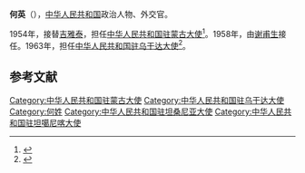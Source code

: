 '''何英'''（{{bd|1914年|11月|1993年|10月3日}}），[[中华人民共和国|中华人民共和国]]政治人物、外交官。

1954年，接替[[吉雅泰|吉雅泰]]，担任[[中国驻蒙古大使列表|中华人民共和国驻蒙古大使]]<ref>{{cite web|author=中华人民共和国外交部|title=中国驻蒙古历任大使|url=http://www.mfa.gov.cn/chn/pds/ziliao/wjrw/2167/2168/t9138.htm
|publisher=中华人民共和国外交部|accessdate=2012-03-06}}</ref>。1958年，由[[谢甫生|谢甫生]]接任。1963年，担任[[中国驻乌干达大使列表|中华人民共和国驻乌干达大使]]<ref>{{cite web|author=中华人民共和国外交部|title=中国驻乌干达历任大使|url=http://www.mfa.gov.cn/chn/pds/ziliao/wjrw/2167/2170/t9215.htm|publisher=中华人民共和国外交部|accessdate=2012-03-09|archive-date=2012-08-04|archive-url=https://archive.is/20120804081549/http://www.mfa.gov.cn/chn/pds/ziliao/wjrw/2167/2170/t9215.htm|dead-url=no}}</ref>。

== 参考文献 ==
{{reflist}}

{{start box}}
{{s-dip}}
{{succession box|首任|[[仲曦東|仲曦東]]|[[中國駐坦桑尼亞大使列表|中華人民共和國駐坦桑尼亞大使]]|1964年7月－1969年5月}}
{{succession box|首任|[[陈志方|陈志方]]|[[中国驻乌干达大使列表|中华人民共和国驻乌干达大使]]|1963年4月－1964年4月}}
{{succession box|首任|合并为坦桑尼亚|[[中国驻坦桑尼亚大使列表|中华人民共和国驻坦噶尼喀大使]]|1962年3月－1964年7月}}
{{succession box|[[吉雅泰|吉雅泰]]|[[谢甫生|谢甫生]]|[[中国驻蒙古大使列表|中华人民共和国驻蒙古大使]]|1954年9月－1958年8月}}
{{end box}}
{{中国政治人物小作品}}

{{DEFAULTSORT:He何}}
[[Category:中华人民共和国驻蒙古大使|Category:中华人民共和国驻蒙古大使]]
[[Category:中华人民共和国驻乌干达大使|Category:中华人民共和国驻乌干达大使]]
[[Category:何姓|Category:何姓]]
[[Category:中华人民共和国驻坦桑尼亚大使|Category:中华人民共和国驻坦桑尼亚大使]]
[[Category:中华人民共和国驻坦噶尼喀大使|Category:中华人民共和国驻坦噶尼喀大使]]